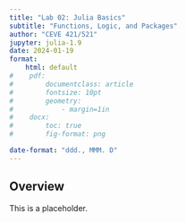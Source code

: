 ```yaml
---
title: "Lab 02: Julia Basics"
subtitle: "Functions, Logic, and Packages"
author: "CEVE 421/521"
jupyter: julia-1.9
date: 2024-01-19
format: 
    html: default
#    pdf:
#        documentclass: article
#        fontsize: 10pt
#        geometry:
#            - margin=1in  
#    docx: 
#        toc: true
#        fig-format: png

date-format: "ddd., MMM. D"
---
```


## Overview

This is a placeholder.